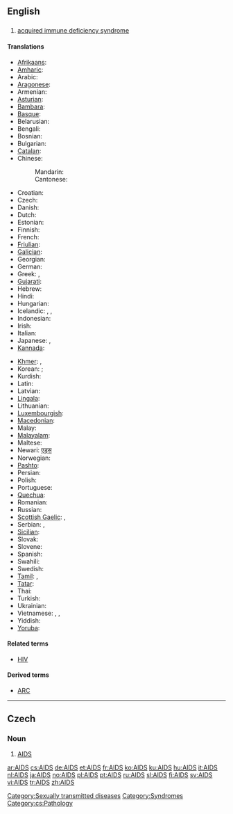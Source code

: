 {{also|aids}}
==English==
{{wikipedia}}

==={{acronym}}===
{{en-proper-noun}}

# {{disease}} [[acquired immune deficiency syndrome]]

====Translations====
{{trans-top|acquired immune deficiency syndrome}}
* [[Afrikaans]]: {{t|af|Vigs|xs=Afrikaans}}
* [[Amharic]]: {{t|am|ኤድስ|xs=Amharic}}
* Arabic: {{t|ar|متلازمة نقص المناعة المكتسبة|f|sc=Arab}}
* [[Aragonese]]: {{t-|an|SIDA|xs=Aragonese}}
* Armenian: {{t|hy|ՁԻԱՀ|tr=DZIAH|sc=Hayeren|xs=Armenian}}
* [[Asturian]]: {{t-|ast|SIDA|xs=Asturian}}
* [[Bambara]]: {{t-|bm|Sida|xs=Bambara}}
* [[Basque]]: {{t|eu|Hartutako Inmuno Eskasiaren Sindromea|xs=Basque}}
* Belarusian: {{t|be|СНІД|sc=Cyrl|xs=Belarusian}}
* Bengali: {{t|bn|এইডস|sc=Beng|xs=Bengali}}
* Bosnian: {{t-|bs|Sida}}
* Bulgarian: {{t|bg|СПИН|sc=Cyrl}}
* [[Catalan]]: {{t-|ca|SIDA|m}}
* Chinese:
*: Mandarin: {{t-|cmn|艾滋病|tr=àizībìng|sc=Hani|xs=Mandarin}}
*: Cantonese: {{tø|yue|愛滋病|sc=Hani|xs=Cantonese}}
* Croatian: {{t|hr|Sindrom stečene imunodeficijencije|m}}
* Czech: {{t+|cs|AIDS}}
* Danish: {{t-|da|aids}}
* Dutch: {{t+|nl|aids|m}}
* Estonian: {{t+|et|AIDS}}
* Finnish: {{t+|fi|AIDS}}
* French: {{t+|fr|SIDA|m}}
* [[Friulian]]: {{tø|fur|AIDS}}
* [[Galician]]: {{t-|gl|SIDA|xs=Galician}}
* Georgian: {{t|ka|შიდსი|tr=šidsi|xs=Georgian}}
* German: {{t+|de|AIDS}}
* Greek: {{t|el|σύνδρομο επίκτητης ανοσολογικής ανεπάρκειας|n|tr=síndromo epíktitis anosologikís anepárkias|sc=Grek}}, {{t-|el|AIDS|n}}
* [[Gujarati]]: {{t|gu|એડ્સ|xs=Gujarati}}
* Hebrew: {{t|he|איידס|tr=eyds|sc=Hebr}}
* Hindi: {{t-|hi|एड्स|sc=Deva|xs=Hindi}}
* Hungarian: {{t+|hu|AIDS}}
* Icelandic: {{t+|is|alnæmi|n}}, {{t+|is|eyðni|f}}, {{t-|is|AIDS|n}}
* Indonesian: {{t-|id|AIDS|xs=Indonesian}}
* Irish: {{t|ga|SEIF|xs=Irish}}
* Italian: {{t-|it|AIDS}}
* Japanese: {{t-|ja|エイズ|tr=eidzu|sc=Jpan}}, {{t|ja|後天性免疫不全症候群|tr=[[こうてんせいめんえきふぜんしょうこうぐん]], kōtensei men’eki fuzen shōkōgun|sc=Jpan}}
* [[Kannada]]: {{t|kn|ಏಡ್ಸ್|xs=Kannada}}
{{trans-mid}}
* [[Khmer]]: {{t+|km|អេដស៍|tr=ayd|tr=Khmr|xs=Khmer}}, {{t-|km|ស៊ីដា|tr=sīdā|sc=Khmr|xs=Khmer}}
* Korean: {{t+|ko|에이즈|tr=eijeu|sc=Hang}}; {{t-|ko|후천성면역결핍증|tr=hucheon-seong-myeon-yeok-gyeolpil-jeung|sc=Hang}}
* Kurdish: {{t+|ku|AIDS}}
* Latin: {{t|la|SCDI}}
* Latvian: {{t-|lv|AIDS|xs=Latvian}}
* [[Lingala]]: {{t-|ln|Sida|xs=Lingala}}
* Lithuanian: {{t-|lt|AIDS|xs=Lithuanian}}
* [[Luxembourgish]]: {{t|lb|Aids|xs=Luxembourgish}}
* [[Macedonian]]: {{t|mk|СИДА|sc=Cyrl|xs=Macedonian}}
* Malay: {{t-|ms|AIDS|xs=Malay}}
* [[Malayalam]]: {{t|ml|എയ്ഡ്സ്|xs=Malayalam}}
* Maltese: {{t-|mt|AIDS|xs=Maltese}}
* Newari: [[एड्स]]
* Norwegian: {{t+|no|AIDS}}
* [[Pashto]]: {{t|ps|اېډز|sc=PSchar|xs=Pashto}}
* Persian: {{t-|fa|ایدز|tr=eydz|sc=fa-Arab|xs=Persian}}
* Polish: {{t+|pl|AIDS|m}}
* Portuguese: {{t|pt|Síndrome da imunodeficiência adquirida|f}}
* [[Quechua]]: {{t|qu|Unquy hark'aypa chaskisqa waqlliynin|xs=Quechua}}
* Romanian: {{t-|ro|SIDA|f}}
* Russian: {{t+|ru|СПИД|m|sc=Cyrl}}
* [[Scottish Gaelic]]: {{t-|gd|galar na seirg|m|xs=Scottish Gaelic}}, {{t|gd|Annlochd Inneamh Dìon-Slàinte|f|xs=Scottish Gaelic}}
* Serbian: {{t|sr|Сида|sc=Cyrl}}, {{t-|sr|SIDA}}
* [[Sicilian]]: {{t-|scn|AIDS|xs=Sicilian}}
* Slovak: {{t-|sk|aids}}
* Slovene: {{t-|sl|aids}}
* Spanish: {{t+|es|SIDA|m}}
* Swahili: {{t|sw|UKIMWI|xs=Swahili}}
* Swedish: {{t+|sv|aids}}
* [[Tamil]]: {{t|ta|வேட்டை நோய்|tr=vettai nOi|xs=Tamil}}, {{t|ta|உடற்தேய்வு நோய்|tr=uDaRthEyvu nOi|xs=Tamil}}
* [[Tatar]]: {{t|tt|AİDS|xs=Tatar}}
* Thai: {{t|th|เอดส์|tr=èt|sc=Thai|xs=Thai}}
* Turkish: {{t+|tr|AIDS}}
* Ukrainian: {{t|uk|СНІД|sc=Cyrl|xs=Ukrainian}}
* Vietnamese: {{t+|vi|AIDS|xs=Vietnamese}}, {{t|vi|SIĐA|xs=Vietnamese}}, {{t+|vi|SIDA|xs=Vietnamese}}
* Yiddish: {{t|yi|עידס|tr=eids|sc=Hebr|xs=Yiddish}}
* [[Yoruba]]: {{t-|yo|AIDS|xs=Yoruba}}
{{trans-bottom}}

====Related terms====
* [[HIV]]

====Derived terms====
* [[ARC]]

[[Category:Sexually transmitted diseases]]
[[Category:Syndromes]]

----

==Czech==

===Noun===
{{infl|cs|noun|g=m}}

# [[#English|AIDS]]

[[Category:cs:Pathology]]

[[ar:AIDS]]
[[cs:AIDS]]
[[de:AIDS]]
[[et:AIDS]]
[[fr:AIDS]]
[[ko:AIDS]]
[[ku:AIDS]]
[[hu:AIDS]]
[[it:AIDS]]
[[nl:AIDS]]
[[ja:AIDS]]
[[no:AIDS]]
[[pl:AIDS]]
[[pt:AIDS]]
[[ru:AIDS]]
[[sl:AIDS]]
[[fi:AIDS]]
[[sv:AIDS]]
[[vi:AIDS]]
[[tr:AIDS]]
[[zh:AIDS]]
